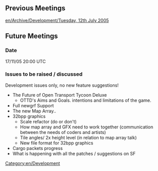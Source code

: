 [[Category:en/Development]]

==Previous Meetings==
[[en/Archive/Development/Tuesday, 12th July 2005]]

==Future Meetings==
===Date===
17/11/05 20:00 UTC

===Issues to be raised / discussed===

Development issues only, no new feature suggestions!
*The Future of Open Transport Tycoon Deluxe
** OTTD's Aims and Goals. intentions and limitations of the game.
*Full newgrf Support
*The new Map Array..
* 32bpp graphics
** Scale refactor (do or don't)
** How map array and GFX need to work together (communication between the needs of coders and artists)
** Tile angles/ 2x height level (in relation to map array talk)
** New file format for 32bpp graphics
* Cargo packets progress
* What is happening with all the patches / suggestions on SF